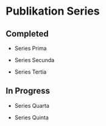 # Publikation Series

## Completed

- Series Prima

- Series Secunda

- Series Tertia

## In Progress

- Series Quarta

- Series Quinta
